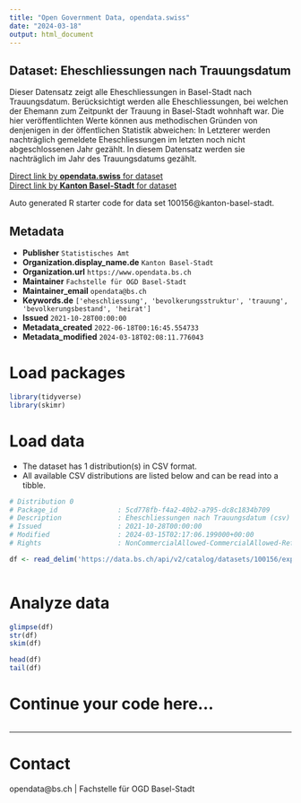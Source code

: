 ```yaml
---
title: "Open Government Data, opendata.swiss"
date: "2024-03-18"
output: html_document
---
```


## Dataset: Eheschliessungen nach Trauungsdatum

Dieser Datensatz zeigt alle Eheschliessungen in Basel-Stadt nach Trauungsdatum. Berücksichtigt werden alle Eheschliessungen, bei welchen der Ehemann zum Zeitpunkt der Trauung in Basel-Stadt wohnhaft war. Die hier veröffentlichten Werte können aus methodischen Gründen von denjenigen in der öffentlichen Statistik abweichen: In Letzterer werden nachträglich gemeldete Eheschliessungen im letzten noch nicht abgeschlossenen Jahr gezählt. In diesem Datensatz werden sie nachträglich im Jahr des Trauungsdatums gezählt.

[Direct link by **opendata.swiss** for dataset](https://opendata.swiss/de/dataset/eheschliessungen-nach-trauungsdatum)<br>
[Direct link by **Kanton Basel-Stadt** for dataset](https://data.bs.ch/explore/dataset/100156/)

Auto generated R starter code for data set 100156@kanton-basel-stadt.

## Metadata

- **Publisher** `Statistisches Amt`
- **Organization.display_name.de** `Kanton Basel-Stadt`
- **Organization.url** `https://www.opendata.bs.ch`
- **Maintainer** `Fachstelle für OGD Basel-Stadt`
- **Maintainer_email** `opendata@bs.ch`
- **Keywords.de** `['eheschliessung', 'bevolkerungsstruktur', 'trauung', 'bevolkerungsbestand', 'heirat']`
- **Issued** `2021-10-28T00:00:00`
- **Metadata_created** `2022-06-18T00:16:45.554733`
- **Metadata_modified** `2024-03-18T02:08:11.776043`


# Load packages

```r

library(tidyverse)
library(skimr)

```

# Load data

-   The dataset has 1 distribution(s) in CSV format.
-   All available CSV distributions are listed below and can be read into a tibble.

```r

# Distribution 0
# Package_id               : 5cd778fb-f4a2-40b2-a795-dc8c1834b709
# Description              : Eheschliessungen nach Trauungsdatum (csv)
# Issued                   : 2021-10-28T00:00:00
# Modified                 : 2024-03-15T02:17:06.199000+00:00
# Rights                   : NonCommercialAllowed-CommercialAllowed-ReferenceRequired

df <- read_delim('https://data.bs.ch/api/v2/catalog/datasets/100156/exports/csv')



```

# Analyze data

```r

glimpse(df)
str(df)
skim(df)

head(df)
tail(df)

```

# Continue your code here...

```r

```

------------------------------------------------------------------------

# Contact

opendata@bs.ch | Fachstelle für OGD Basel-Stadt
